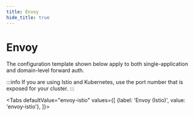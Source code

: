 ```yaml
---
title: Envoy
hide_title: true
---
```



# Envoy

The configuration template shown below apply to both single-application and domain-level forward auth.

:::info
If you are using Istio and Kubernetes, use the port number that is exposed for your cluster.
:::


<Placeholders />

<Tabs
  defaultValue="envoy-istio"
  values={[
    {label: 'Envoy (Istio)', value: 'envoy-istio'},
  ]}>
  <TabItem value="envoy-istio">


<EnvoyIstio />

  </TabItem>
</Tabs>
